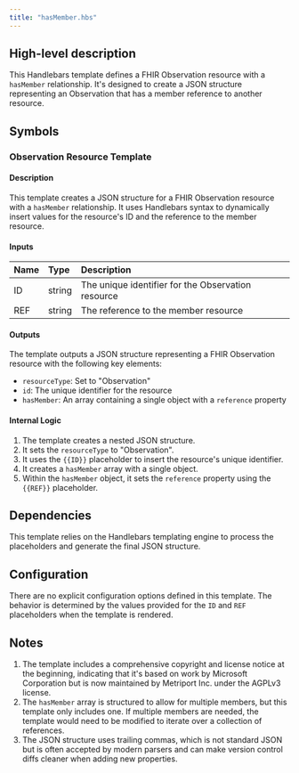 ```yaml
---
title: "hasMember.hbs"
---
```


## High-level description
This Handlebars template defines a FHIR Observation resource with a `hasMember` relationship. It's designed to create a JSON structure representing an Observation that has a member reference to another resource.

## Symbols

### Observation Resource Template
#### Description
This template creates a JSON structure for a FHIR Observation resource with a `hasMember` relationship. It uses Handlebars syntax to dynamically insert values for the resource's ID and the reference to the member resource.

#### Inputs
| Name | Type | Description |
|:-----|:-----|:------------|
| ID   | string | The unique identifier for the Observation resource |
| REF  | string | The reference to the member resource |

#### Outputs
The template outputs a JSON structure representing a FHIR Observation resource with the following key elements:
- `resourceType`: Set to "Observation"
- `id`: The unique identifier for the resource
- `hasMember`: An array containing a single object with a `reference` property

#### Internal Logic
1. The template creates a nested JSON structure.
2. It sets the `resourceType` to "Observation".
3. It uses the `{{ID}}` placeholder to insert the resource's unique identifier.
4. It creates a `hasMember` array with a single object.
5. Within the `hasMember` object, it sets the `reference` property using the `{{REF}}` placeholder.

## Dependencies
This template relies on the Handlebars templating engine to process the placeholders and generate the final JSON structure.

## Configuration
There are no explicit configuration options defined in this template. The behavior is determined by the values provided for the `ID` and `REF` placeholders when the template is rendered.

## Notes
1. The template includes a comprehensive copyright and license notice at the beginning, indicating that it's based on work by Microsoft Corporation but is now maintained by Metriport Inc. under the AGPLv3 license.
2. The `hasMember` array is structured to allow for multiple members, but this template only includes one. If multiple members are needed, the template would need to be modified to iterate over a collection of references.
3. The JSON structure uses trailing commas, which is not standard JSON but is often accepted by modern parsers and can make version control diffs cleaner when adding new properties.